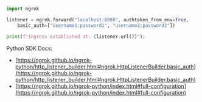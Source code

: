 ```python
import ngrok

listener = ngrok.forward("localhost:8080", authtoken_from_env=True,
    basic_auth=["username1:password1", "username2:password2"])

print(f"Ingress established at: {listener.url()}");
```

Python SDK Docs:

- [https://ngrok.github.io/ngrok-python/http_listener_builder.html#ngrok.HttpListenerBuilder.basic_auth](https://ngrok.github.io/ngrok-python/http_listener_builder.html#ngrok.HttpListenerBuilder.basic_auth)
- [https://ngrok.github.io/ngrok-python/index.html#full-configuration](https://ngrok.github.io/ngrok-python/index.html#full-configuration)
